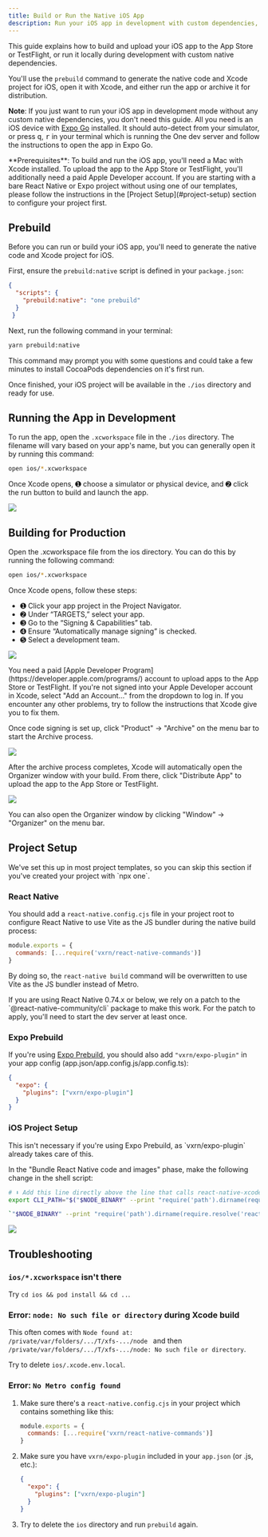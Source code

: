 ```yaml
---
title: Build or Run the Native iOS App
description: Run your iOS app in development with custom dependencies, or build it for App Store and TestFlight
---
```


This guide explains how to build and upload your iOS app to the App Store or TestFlight, or run it locally during development with custom native dependencies.

You'll use the `prebuild` command to generate the native code and Xcode project for iOS, open it with Xcode, and either run the app or archive it for distribution.

**Note**: If you just want to run your iOS app in development mode without any custom native dependencies, you don't need this guide. All you need is an iOS device with [Expo Go](https://apps.apple.com/us/app/expo-go/id982107779) installed. It should auto-detect from your simulator, or press <kbd>q</kbd>, <kbd>r</kbd> in your terminal which is running the One dev server and follow the instructions to open the app in Expo Go.

<Notice>
  **Prerequisites**: To build and run the iOS app, you'll need a Mac with Xcode installed. To upload the app to the App Store or TestFlight, you'll additionally need a paid Apple Developer account.
</Notice>

<Notice theme="blue">
  If you are starting with a bare React Native or Expo project without using one of our templates, please follow the instructions in the [Project Setup](#project-setup) section to configure your project first.
</Notice>


## Prebuild

Before you can run or build your iOS app, you'll need to generate the native code and Xcode project for iOS.

First, ensure the `prebuild:native` script is defined in your `package.json`:

```json
{
  "scripts": {
    "prebuild:native": "one prebuild"
  }
 }
```

Next, run the following command in your terminal:

```bash
yarn prebuild:native
```

This command may prompt you with some questions and could take a few minutes to install CocoaPods dependencies on it's first run.

Once finished, your iOS project will be available in the `./ios` directory and ready for use.


## Running the App in Development

To run the app, open the `.xcworkspace` file in the `./ios` directory. The filename will vary based on your app's name, but you can generally open it by running this command:

```bash
open ios/*.xcworkspace
```

Once Xcode opens, ➊ choose a simulator or physical device, and ➋ click the run button to build and launch the app.

![](https://hackmd.io/_uploads/r1k5LhYRA.png)


## Building for Production

Open the .xcworkspace file from the ios directory. You can do this by running the following command:

```bash
open ios/*.xcworkspace
```

Once Xcode opens, follow these steps:

* ➊ Click your app project in the Project Navigator.
* ➋ Under “TARGETS,” select your app.
* ➌ Go to the “Signing & Capabilities” tab.
* ➍ Ensure “Automatically manage signing” is checked.
* ➎ Select a development team.

![](https://hackmd.io/_uploads/BkLe23YAA.png)


<Notice>
  You need a paid [Apple Developer Program](https://developer.apple.com/programs/) account to upload apps to the App Store or TestFlight. If you're not signed into your Apple Developer account in Xcode, select "Add an Account…" from the dropdown to log in.
</Notice>

<Notice>
  If you encounter any other problems, try to follow the instructions that Xcode give you to fix them.
</Notice>

Once code signing is set up, click "Product" →  "Archive" on the menu bar to start the Archive process.

![](https://hackmd.io/_uploads/B12qjntRA.png)

After the archive process completes, Xcode will automatically open the Organizer window with your build. From there, click "Distribute App" to upload the app to the App Store or TestFlight.

![](https://hackmd.io/_uploads/S1buC2FR0.png)

<Notice>
  You can also open the Organizer window by clicking "Window" → "Organizer" on the menu bar.
</Notice>


## Project Setup

<Notice>
  We've set this up in most project templates, so you can skip this section if you've created your project with `npx one`.
</Notice>

### React Native

You should add a `react-native.config.cjs` file in your project root to configure React Native to use Vite as the JS bundler during the native build process:

```js
module.exports = {
  commands: [...require('vxrn/react-native-commands')]
}
```

By doing so, the `react-native build` command will be overwritten to use Vite as the JS bundler instead of Metro.

<Notice>
  If you are using React Native 0.74.x or below, we rely on a patch to the `@react-native-community/cli` package to make this work. For the patch to apply, you'll need to start the dev server at least once.
</Notice>

### Expo Prebuild

If you're using [Expo Prebuild](https://docs.expo.dev/workflow/prebuild), you should also add `"vxrn/expo-plugin"` in your app config (app.json/app.config.js/app.config.ts):

```json
{
  "expo": {
    "plugins": ["vxrn/expo-plugin"]
  }
}
```

### iOS Project Setup

<Notice>
  This isn't necessary if you're using Expo Prebuild, as `vxrn/expo-plugin` already takes care of this.
</Notice>

In the "Bundle React Native code and images" phase, make the following change in the shell script:

```bash
# ⬇️ Add this line directly above the line that calls react-native-xcode.sh
export CLI_PATH="$("$NODE_BINARY" --print "require('path').dirname(require.resolve('react-native/package.json')) + '/cli.js'")"

`"$NODE_BINARY" --print "require('path').dirname(require.resolve('react-native/package.json')) + '/scripts/react-native-xcode.sh'"`
```

![](https://hackmd.io/_uploads/BkuNCGoHJe.png)


## Troubleshooting

### `ios/*.xcworkspace` isn't there

Try `cd ios && pod install && cd ..`.

### Error: `node: No such file or directory` during Xcode build

This often comes with `Node found at: /private/var/folders/.../T/xfs-.../node
` and then `/private/var/folders/.../T/xfs-.../node: No such file or directory`.

Try to delete `ios/.xcode.env.local`.

### Error: `No Metro config found`

1. Make sure there's a `react-native.config.cjs` in your project which contains something like this:

    ```js
    module.exports = {
      commands: [...require('vxrn/react-native-commands')]
    }
    ```
2. Make sure you have `vxrn/expo-plugin` included in your `app.json` (or .js, etc.):

    ```json
    {
      "expo": {
        "plugins": ["vxrn/expo-plugin"]
      }
    }
    ```
3. Try to delete the `ios` directory and run `prebuild` again.
